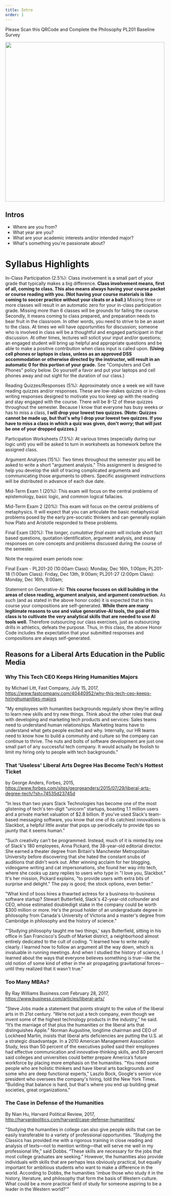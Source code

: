 ```yaml
---
title: Intro
order: 1
---
```


<Slides>
<Slide>

Please Scan this QRCode and Complete the Philosophy PL201 Baseline Survey

<img width="500px" src="https://s3.amazonaws.com/lum-faculty-jcwitt-public/pl201/SurveyQRCodeAndLink.png"/>

</Slide>
<Slide>

## Intros

* Where are you from?
* What year are you?
* What are your academic interests and/or intended major?
* What's something you're passionate about?

</Slide>
<Slide>

# Syllabus Highlights

</Slide>
<Slide>

In-Class Participation (2.5%): Class involvement is a small part of your grade that typically makes a big difference. **Class involvement means, first of all, coming to class. This also means always having your course packet or course reading with you. (Not having your course materials is like coming to soccer practice without your cleats or a ball.)** Missing three or more classes will result in an automatic zero for your in-class participation grade. Missing more than 6 classes will be grounds for failing the course. Secondly, it means coming to class prepared, and preparation needs to bear fruit in the classroom. In other words, you need to strive to be an asset to the class. At times we will have opportunities for discussion; someone who is involved in class will be a thoughtful and engaged participant in that discussion. At other times, lectures will solicit your input and/or questions; an engaged student will bring up helpful and appropriate questions and be able to make a positive contribution when class input is called upon. **(Using cell phones or laptops in class, unless as an approved DSS accommodation or otherwise directed by the instructor, will result in an automatic 0 for this portion of your grade.** See "Computers and Cell Phones" policy below. Do yourself a favor and put your laptops and cell phones away and out sight for the duration of our class.)



</Slide>

<Slide>

Reading Quizzes/Responses (5%): Approximately once a week we will have reading quizzes and/or responses. These are low-stakes quizzes or in-class writing responses designed to motivate you too keep up with the reading and stay engaged with the course. There will be 8-12 of these quizzes throughout the semester. Because I know that everyone has busy weeks or has to miss a class, **I will drop your lowest two quizzes. (Note: Quizzes cannot be made up, but that's why I drop your lowest two quizzes. If you have to miss a class in which a quiz was given, don't worry; that will just be one of your dropped quizzes.)**

</Slide>
<Slide>

Participation Worksheets (7.5%): At various times (especially during our logic unit) you will be asked to turn in worksheets as homework before the assigned class.

</Slide>
<Slide>

Argument Analyses (15%): Two times throughout the semester you will be asked to write a short "argument analysis." This assignment is designed to help you develop the skill of tracing complicated arguments and communicating those arguments to others. Specific assignment instructions will be distributed in advance of each due date.

</Slide>
<Slide>

Mid-Term Exam 1 (20%): This exam will focus on the central problems of epistemology, basic logic, and common logical fallacies.

Mid-Term Exam 2 (20%): This exam will focus on the central problems of metaphysics. It will expect that you can articulate the basic metaphysical problems posed by the early pre-socratic thinkers and can generally explain how Plato and Aristotle responded to these problems.

Final Exam (30%): The *longer, cumulative final exam* will include short fact based questions, quotation identification, argument analysis, and essay responses on core concepts and problems discussed during the course of the semester.

Note the required exam periods now: 

Final Exam - PL201-20 (10:00am Class): Monday, Dec 16th, 1:00pm; PL201-18 (1:00am Class): Friday, Dec 13th, 9:00am; PL201-27 (2:00pm Class): Monday, Dec 16th, 9:00am;

</Slide>
<Slide>

Statement on Generative-AI: **This course focuses on skill building in the areas of close reading, argument analysis, and argument construction.** As such (and as stated in the above honor code) it is expected that in this course your compositions are self-generated. **While there are many legitimate reasons to use and value generative-AI tools, the goal of this class is to cultivate the very analytical skills that are needed to use AI tools well.** Therefore outsourcing our class exercises, just as outsourcing drills in athletics, defeats the purpose. Thus, in this class, the above Honor Code includes the expectation that your submitted responses and compositions are always self-generated.

</Slide>
<Slide>

## Reasons for a Liberal Arts Education in the Public Media

</Slide>
<Slide>

### Why This Tech CEO Keeps Hiring Humanities Majors

by Michael Litt, Fast Company, July 15, 2017, https://www.fastcompany.com/40440952/why-this-tech-ceo-keeps-hiringhumanities-majors

"My employees with humanities backgrounds regularly show they’re willing to learn new skills and try new things. Think about the other roles that deal with developing and marketing tech products and services: Sales teams need to understand human relationships. Marketing teams have to understand what gets people excited and why. Internally, our HR teams need to know how to build a community and culture so the company can continue to thrive. The nuts and bolts of software development are just one small part of any successful tech company. It would actually be foolish to limit my hiring only to people with tech backgrounds."

</Slide>
<Slide>

### That 'Useless' Liberal Arts Degree Has Become Tech's Hottest Ticket

by George Anders, Forbes, 2015, https://www.forbes.com/sites/georgeanders/2015/07/29/liberal-arts-degree-tech/?sh=74535d23745d

"In less than two years Slack Technologies has become one of the most glistening of tech's
ten-digit "unicorn" startups, boasting 1.1 million users and a private market valuation of
$2.8 billion. If you've used Slack's team-based messaging software, you know that one of
its catchiest innovations is Slackbot, a helpful little avatar that pops up periodically to
provide tips so jaunty that it seems human."

"Such creativity can't be programmed. Instead, much of it is minted by one of Slack's 180
employees, Anna Pickard, the 38-year-old editorial director. She earned a theater degree
from Britain's Manchester Metropolitan University before discovering that she hated the
constant snubs of auditions that didn't work out. After winning acclaim for her blogging,
videogame writing and cat impersonations, she found her way into tech, where she cooks
up zany replies to users who type in "I love you, Slackbot." It's her mission, Pickard
explains, "to provide users with extra bits of surprise and delight." The pay is good; the
stock options, even better."

"What kind of boss hires a thwarted actress for a business-to-business software startup?
Stewart Butterfield, Slack's 42-year-old cofounder and CEO, whose estimated doubledigit
stake in the company could be worth $300 million or more. He's the proud holder
of an undergraduate degree in philosophy from Canada's University of Victoria and a
master's degree from Cambridge in philosophy and the history of science."

"'Studying philosophy taught me two things,' says Butterfield, sitting in his office in San
Francisco's South of Market district, a neighborhood almost entirely dedicated to the cult
of coding. "I learned how to write really clearly. I learned how to follow an argument all
the way down, which is invaluable in running meetings. And when I studied the history
of science, I learned about the ways that everyone believes something is true--like the old
notion of some kind of ether in the air propagating gravitational forces--until they
realized that it wasn't true."


</Slide>
<Slide>

### Too Many MBAs?

By Ray Williams Business.com February 28, 2017, https://www.business.com/articles/liberal-arts/


"Steve Jobs made a statement that points straight to the value of the liberal arts in th 21st century. “We’re not just a tech company, even though we invent some of the highest technology products in the industry,” he said. “It’s the marriage of that plus the humanities or the liberal arts that distinguishes Apple.” Norman Augustine, longtime chairman and CEO of Lockheed Martin, insists that liberal arts deficiencies are putting the U.S. at a strategic disadvantage. In a 2010 American Management Association Study, less than 50 percent of the executives polled said their employees had effective communication and innovative-thinking skills, and 80 percent said colleges and universities could better prepare America’s future workforce by placing more emphasis on the humanities. "You need some people who are holistic thinkers and have liberal arts backgrounds and some who are deep functional experts," Laszlo Bock, Google's senior vice president who oversees the company's hiring, told the New York Times. "Building that balance is hard, but that's where you end up building great societies, great organizations."

</Slide>
<Slide>

### The Case in Defense of the Humanities
By Nian Hu, Harvard Political Review, 2017, http://harvardpolitics.com/harvard/case-defense-humanities/


"Studying the humanities in college can also give people skills that can be easily transferable to a variety of professional opportunities. “Studying the Classics has provided me with a rigorous training in close reading and analysis of texts—not to mention writing—that will serve me well in my professional life,” said Dobbs. “These skills are necessary for the jobs that most college graduates are seeking.” However, the humanities also provide individuals with skills that are perhaps less obviously practical, but equally important for ambitious students who want to make a difference in the world. According to Dobbs, the humanities 'imbue those who study it in the history, literature, and philosophy that form the basis of Western culture. What could be a more practical field of study for someone aspiring to be a leader in the Western world?'"
</Slide>
</Slides>